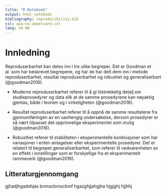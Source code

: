 ```yaml
---
title: "R Notebook"
output: html_notebook
bibliography: reproducibility.bib
csl: apa-no-ampersand.csl
lang: nb-NO
---    
```


# Innledning

Reproduserbarhet kan deles inn i tre ulike begreper. Det er Goodman et al. som har beskrevet begrepene, og har de har delt dem inn i metode reproduserbarhet, resultat reproduserbarhet og robushet og generaliserbart (@goodman2016).

- Moderne reproduserbarhet referer til å gi tilstrekkelig detalj om studieprosedyrer og data slik at de samme prosedyrene kan nøyaktig gjentas, både i teorien og i virkeligheten (@goodman2016).

- Resultat reproduserbarhet referer til å oppnå de samme resultatene fra gjennomføringen av en uavhengig undersøkelse, dersom prosedyrer er så nært tilpasset det opprinnelige eksperimentet som mulig (@goodman2016).

- Robusthet referer til stabiliteten i eksperimentelle konklusjoner som har variasjoner i enten antagelser eller eksperimentelle prosedyrer. Det er relatert til begrepet generaliserbarhet, som referer til vedvarenheten av en effekt i innstillinger som er forskjellige fra et eksperimentelt rammeverk (@goodman2016).

## Litteraturgjennomgang

gjhadjhgadshjas
bnmscbmscbmf
hgazghjjahgjha
hjgjghj hjjhhj



